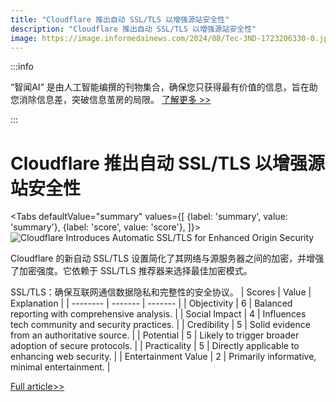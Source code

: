 ```yaml
---
title: "Cloudflare 推出自动 SSL/TLS 以增强源站安全性"
description: "Cloudflare 推出自动 SSL/TLS 以增强源站安全性"
image: https://image.informedainews.com/2024/08/Tec-3ND-1723206330-0.jpg
---
```



:::info

“智闻AI“ 是由人工智能编撰的刊物集合，确保您只获得最有价值的信息，旨在助您消除信息差，突破信息茧房的局限。  [了解更多 >>](/)

:::

# Cloudflare 推出自动 SSL/TLS 以增强源站安全性


<Tabs
	defaultValue="summary"
	values={[
	{label: 'summary', value: 'summary'},
	{label: 'score', value: 'score'},
]}>
<TabItem value="summary">
<img
  src="https://image.informedainews.com/2024/08/Tec-3ND-1723206330-0.jpg"
  alt="Cloudflare Introduces Automatic SSL/TLS for Enhanced Origin Security"
/>



Cloudflare 的新自动 SSL/TLS 设置简化了其网络与源服务器之间的加密，并增强了加密强度。它依赖于 SSL/TLS 推荐器来选择最佳加密模式。

SSL/TLS：确保互联网通信数据隐私和完整性的安全协议。
</TabItem>
<TabItem value="score">
	| Scores     | Value   | Explanation |
	| -------- | ------- | ------- |
	| Objectivity  | 6    | Balanced reporting with comprehensive analysis.    |
	| Social Impact | 4     | Influences tech community and security practices.    |
	| Credibility    | 5    | Solid evidence from an authoritative source.    |
	| Potential    | 5    | Likely to trigger broader adoption of secure protocols.    |
	| Practicality    | 5    | Directly applicable to enhancing web security.    |
	| Entertainment Value    | 2    | Primarily informative, minimal entertainment.    |
</TabItem>
</Tabs>

[Full article>>](https://blog.cloudflare.com/introducing-automatic-ssl-tls-securing-and-simplifying-origin-connectivity)

